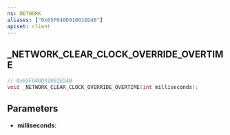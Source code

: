 ```yaml
---
ns: NETWORK
aliases: ["0x65F040D91001ED4B"]
apiset: client
---
```

## _NETWORK_CLEAR_CLOCK_OVERRIDE_OVERTIME

```c
// 0x65F040D91001ED4B
void _NETWORK_CLEAR_CLOCK_OVERRIDE_OVERTIME(int milliseconds);
```


## Parameters
* **milliseconds**:
